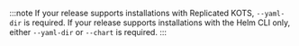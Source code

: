 :::note
If your release supports installations with Replicated KOTS, `--yaml-dir` is required. If your release supports installations with the Helm CLI only, either `--yaml-dir` or `--chart` is required.
:::